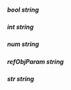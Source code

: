 ##### **bool** string

##### **int** string

##### **num** string

##### **refObjParam** string

##### **str** string

